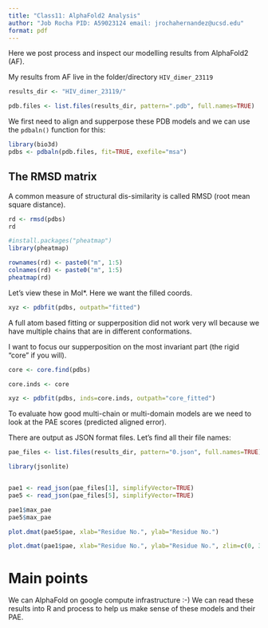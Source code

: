 ```yaml
---
title: "Class11: AlphaFold2 Analysis"
author: "Job Rocha PID: A59023124 email: jrochahernandez@ucsd.edu"
format: pdf
---
```


Here we post process and inspect our modelling results from AlphaFold2 (AF).

My results from AF live in the folder/directory `HIV_dimer_23119`

```r
results_dir <- "HIV_dimer_23119/"

pdb.files <- list.files(results_dir, pattern=".pdb", full.names=TRUE)
```

We first need to align and supperpose these PDB models and we can use the `pdbaln()` function for this:

```r
library(bio3d)
pdbs <- pdbaln(pdb.files, fit=TRUE, exefile="msa")
```
## The RMSD matrix

A common measure of structural dis-similarity is called RMSD (root mean square distance).

```r
rd <- rmsd(pdbs)
rd
```

```r
#install.packages("pheatmap")
library(pheatmap)

rownames(rd) <- paste0("m", 1:5)
colnames(rd) <- paste0("m", 1:5)
pheatmap(rd)
```

Let's view these in Mol*. Here we want the filled coords.

```r
xyz <- pdbfit(pdbs, outpath="fitted")
```

A full atom based fitting or supperposition did not work very wll because we have multiple chains that are in different conformations.

I want to focus our supperposition on the most invariant part (the rigid "core" if you will).

```r
core <- core.find(pdbs)
```

```r
core.inds <- core
```

```r
xyz <- pdbfit(pdbs, inds=core.inds, outpath="core_fitted")
```

To evaluate how good multi-chain or multi-domain models are we need to look at the PAE scores (predicted aligned error).

There are output as JSON format files. Let's find all their file names:

```r
pae_files <- list.files(results_dir, pattern="0.json", full.names=TRUE)
```

```r
library(jsonlite)


pae1 <- read_json(pae_files[1], simplifyVector=TRUE)
pae5 <- read_json(pae_files[5], simplifyVector=TRUE)
```

```r
pae1$max_pae
pae5$max_pae
```

```r
plot.dmat(pae5$pae, xlab="Residue No.", ylab="Residue No.")
```

```r
plot.dmat(pae1$pae, xlab="Residue No.", ylab="Residue No.", zlim=c(0, 30))
```

# Main points

We can AlphaFold on google compute infrastructure :-)
We can read these results into R and process to help us make sense of these models and their PAE.